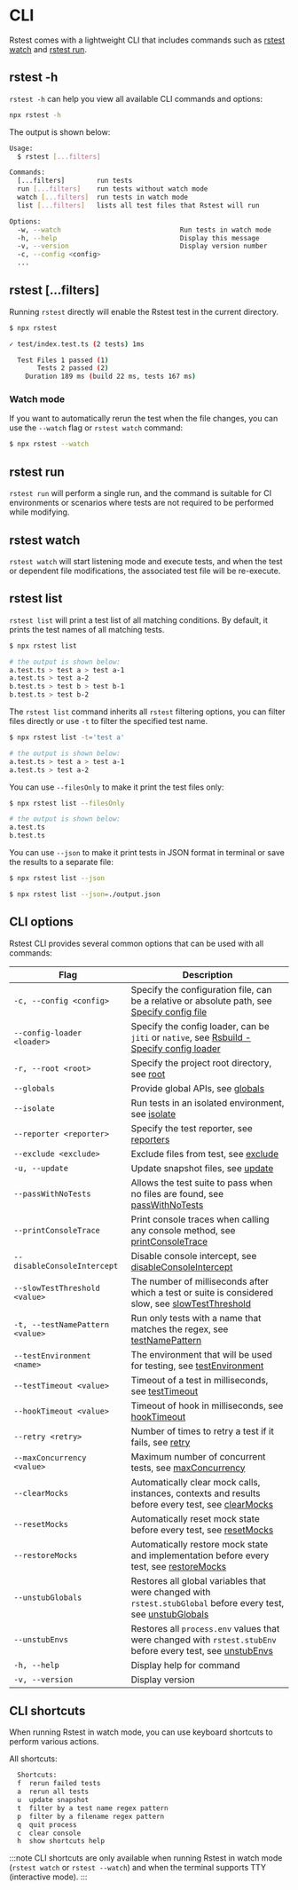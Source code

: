 # CLI

Rstest comes with a lightweight CLI that includes commands such as [rstest watch](#rstest-watch) and [rstest run](#rstest-run).

## rstest -h

`rstest -h` can help you view all available CLI commands and options:

```bash
npx rstest -h
```

The output is shown below:

```bash
Usage:
  $ rstest [...filters]

Commands:
  [...filters]        run tests
  run [...filters]    run tests without watch mode
  watch [...filters]  run tests in watch mode
  list [...filters]   lists all test files that Rstest will run

Options:
  -w, --watch                              Run tests in watch mode
  -h, --help                               Display this message
  -v, --version                            Display version number
  -c, --config <config>
  ...
```

## rstest [...filters]

Running `rstest` directly will enable the Rstest test in the current directory.

```bash
$ npx rstest

✓ test/index.test.ts (2 tests) 1ms

  Test Files 1 passed (1)
       Tests 2 passed (2)
    Duration 189 ms (build 22 ms, tests 167 ms)
```

### Watch mode

If you want to automatically rerun the test when the file changes, you can use the `--watch` flag or `rstest watch` command:

```bash
$ npx rstest --watch
```

## rstest run

`rstest run` will perform a single run, and the command is suitable for CI environments or scenarios where tests are not required to be performed while modifying.

## rstest watch

`rstest watch` will start listening mode and execute tests, and when the test or dependent file modifications, the associated test file will be re-execute.

## rstest list

`rstest list` will print a test list of all matching conditions. By default, it prints the test names of all matching tests.

```bash
$ npx rstest list

# the output is shown below:
a.test.ts > test a > test a-1
a.test.ts > test a-2
b.test.ts > test b > test b-1
b.test.ts > test b-2
```

The `rstest list` command inherits all `rstest` filtering options, you can filter files directly or use `-t` to filter the specified test name.

```bash
$ npx rstest list -t='test a'

# the output is shown below:
a.test.ts > test a > test a-1
a.test.ts > test a-2
```

You can use `--filesOnly` to make it print the test files only:

```bash
$ npx rstest list --filesOnly

# the output is shown below:
a.test.ts
b.test.ts
```

You can use `--json` to make it print tests in JSON format in terminal or save the results to a separate file:

```bash
$ npx rstest list --json

$ npx rstest list --json=./output.json
```

## CLI options

Rstest CLI provides several common options that can be used with all commands:

| Flag                            | Description                                                                                                                                                       |
| ------------------------------- | ----------------------------------------------------------------------------------------------------------------------------------------------------------------- |
| `-c, --config <config>`         | Specify the configuration file, can be a relative or absolute path, see [Specify config file](/guide/basic/configure-rstest#specify-config-file)                  |
| `--config-loader <loader>`      | Specify the config loader, can be `jiti` or `native`, see [Rsbuild - Specify config loader](https://rsbuild.rs/guide/configuration/rsbuild#specify-config-loader) |
| `-r, --root <root>`             | Specify the project root directory, see [root](/config/test/root)                                                                                                 |
| `--globals`                     | Provide global APIs, see [globals](/config/test/globals)                                                                                                          |
| `--isolate`                     | Run tests in an isolated environment, see [isolate](/config/test/isolate)                                                                                         |
| `--reporter <reporter>`         | Specify the test reporter, see [reporters](/config/test/reporters)                                                                                                |
| `--exclude <exclude>`           | Exclude files from test, see [exclude](/config/test/exclude)                                                                                                      |
| `-u, --update`                  | Update snapshot files, see [update](/config/test/update)                                                                                                          |
| `--passWithNoTests`             | Allows the test suite to pass when no files are found, see [passWithNoTests](/config/test/passWithNoTests)                                                        |
| `--printConsoleTrace`           | Print console traces when calling any console method, see [printConsoleTrace](/config/test/printConsoleTrace)                                                     |
| `--disableConsoleIntercept`     | Disable console intercept, see [disableConsoleIntercept](/config/test/disableConsoleIntercept)                                                                    |
| `--slowTestThreshold <value>`   | The number of milliseconds after which a test or suite is considered slow, see [slowTestThreshold](/config/test/slowTestThreshold)                                |
| `-t, --testNamePattern <value>` | Run only tests with a name that matches the regex, see [testNamePattern](/config/test/testNamePattern)                                                            |
| `--testEnvironment <name>`      | The environment that will be used for testing, see [testEnvironment](/config/test/testEnvironment)                                                                |
| `--testTimeout <value>`         | Timeout of a test in milliseconds, see [testTimeout](/config/test/testTimeout)                                                                                    |
| `--hookTimeout <value>`         | Timeout of hook in milliseconds, see [hookTimeout](/config/test/hookTimeout)                                                                                      |
| `--retry <retry>`               | Number of times to retry a test if it fails, see [retry](/config/test/retry)                                                                                      |
| `--maxConcurrency <value>`      | Maximum number of concurrent tests, see [maxConcurrency](/config/test/maxConcurrency)                                                                             |
| `--clearMocks`                  | Automatically clear mock calls, instances, contexts and results before every test, see [clearMocks](/config/test/clearMocks)                                      |
| `--resetMocks`                  | Automatically reset mock state before every test, see [resetMocks](/config/test/resetMocks)                                                                       |
| `--restoreMocks`                | Automatically restore mock state and implementation before every test, see [restoreMocks](/config/test/restoreMocks)                                              |
| `--unstubGlobals`               | Restores all global variables that were changed with `rstest.stubGlobal` before every test, see [unstubGlobals](/config/test/unstubGlobals)                       |
| `--unstubEnvs`                  | Restores all `process.env` values that were changed with `rstest.stubEnv` before every test, see [unstubEnvs](/config/test/unstubEnvs)                            |
| `-h, --help`                    | Display help for command                                                                                                                                          |
| `-v, --version`                 | Display version                                                                                                                                                   |

## CLI shortcuts

When running Rstest in watch mode, you can use keyboard shortcuts to perform various actions.

All shortcuts:

```bash
  Shortcuts:
  f  rerun failed tests
  a  rerun all tests
  u  update snapshot
  t  filter by a test name regex pattern
  p  filter by a filename regex pattern
  q  quit process
  c  clear console
  h  show shortcuts help
```

:::note
CLI shortcuts are only available when running Rstest in watch mode (`rstest watch` or `rstest --watch`) and when the terminal supports TTY (interactive mode).
:::
